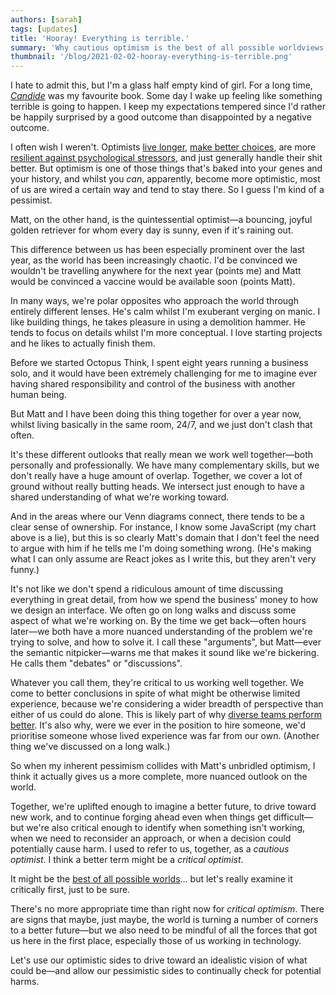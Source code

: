 ```yaml
---
authors: [sarah]
tags: [updates]
title: 'Hooray! Everything is terrible.'
summary: 'Why cautious optimism is the best of all possible worldviews, and why Matt and I can approach things so differently and still work really well together.'
thumbnail: '/blog/2021-02-02-hooray-everything-is-terrible.png'
---
```




I hate to admit this, but I'm a glass half empty kind of girl. For a long time, [_Candide_](https://en.wikipedia.org/wiki/Candide) was my favourite book. Some day I wake up feeling like something terrible is going to happen. I keep my expectations tempered since I'd rather be happily surprised by a good outcome than disappointed by a negative outcome.

I often wish I weren't. Optimists [live longer](https://www.pnas.org/content/116/37/18357), [make better choices](https://www.sciencedirect.com/science/article/abs/pii/S0022399907002917?via%3Dihub), are more [resilient against psychological stressors](https://www.psychologytoday.com/intl/blog/the-athletes-way/201307/optimism-stabilizes-cortisol-levels-and-lowers-stress), and just generally handle their shit better. But optimism is one of those things that's baked into your genes and your history, and whilst you _can_, apparently, become more optimistic, most of us are wired a certain way and tend to stay there. So I guess I'm kind of a pessimist.

Matt, on the other hand, is the quintessential optimist—a bouncing, joyful golden retriever for whom every day is sunny, even if it's raining out.

<DecorativeImage
  alt="A golden retriever looking happy in the rain, and a tiger looking grumpy and soggy."
  image="src/images/blog/grumpy-cat.png"
  overlap
  shadow
  caption="This was intended as a joke, but it's probably the best representation of our respective personalities stock imagery can provide."
/>

This difference between us has been especially prominent over the last year, as the world has been increasingly chaotic. I'd be convinced we wouldn't be travelling anywhere for the next year (points me) and Matt would be convinced a vaccine would be available soon (points Matt).

In many ways, we're polar opposites who approach the world through entirely different lenses. He's calm whilst I'm exuberant verging on manic. I like building things, he takes pleasure in using a demolition hammer. He tends to focus on details whilst I'm more conceptual. I love starting projects and he likes to actually finish them.

Before we started Octopus Think, I spent eight years running a business solo, and it would have been extremely challenging for me to imagine ever having shared responsibility and control of the business with another human being.

But Matt and I have been doing this thing together for over a year now, whilst living basically in the same room, 24/7, and we just don't clash that often.

It's these different outlooks that really mean we work well together—both personally and professionally. We have many complementary skills, but we don't really have a huge amount of overlap. Together, we cover a lot of ground without really butting heads. We intersect just enough to have a shared understanding of what we're working toward.

<DecorativeImage
  alt="A Venn diagram showing what designers know (Sketch, colour theory, why Helvetica is better than Arial) and what developers know (React, JS, what API stands for). The intersecting area shows CSS, HTML, and a shared vocabulary."
  image="src/images/blog/design-dev-venn.png"
  overlap
  shadow
/>

And in the areas where our Venn diagrams connect, there tends to be a clear sense of ownership. For instance, I know some JavaScript (my chart above is a lie), but this is so clearly Matt's domain that I don't feel the need to argue with him if he tells me I'm doing something wrong. (He's making what I can only assume are <span title="Editor's note: props to you for this one.">React jokes</span> as I write this, but they aren't very funny.)

It's not like we don't spend a ridiculous amount of time discussing everything in great detail, from how we spend the business' money to how we design an interface. We often go on long walks and discuss some aspect of what we're working on. By the time we get back—often hours later—we both have a more nuanced understanding of the problem we're trying to solve, and how to solve it. I call these "arguments", but Matt—ever the semantic nitpicker—warns me that makes it sound like we're bickering. He calls them "debates" or "discussions".

Whatever you call them, they're critical to us working well together. We come to better conclusions in spite of what might be otherwise limited experience, because we're considering a wider breadth of perspective than either of us could do alone. This is likely part of why [diverse teams perform better](https://www.bcg.com/publications/2017/people-organization-leadership-talent-innovation-through-diversity-mix-that-matters). It's also why, were we ever in the position to hire someone, we'd prioritise someone whose lived experience was far from our own. (Another thing we've discussed on a long walk.)

<DecorativeImage
  alt="Critical optimism, with an interrobang"
  image="src/images/blog/critical-optimism.png"
  overlap
  shadow
/>

So when my inherent pessimism collides with Matt's unbridled optimism, I think it actually gives us a more complete, more nuanced outlook on the world.

Together, we're uplifted enough to imagine a better future, to drive toward new work, and to continue forging ahead even when things get difficult—but we're also critical enough to identify when something isn't working, when we need to reconsider an approach, or when a decision could potentially cause harm. I used to refer to us, together, as a _cautious optimist_. I think a better term might be a _critical optimist_.

It might be the [best of all possible worlds](https://en.wikipedia.org/wiki/Best_of_all_possible_worlds)... but let's really examine it critically first, just to be sure.

There's no more appropriate time than right now for _critical optimism_. There are signs that maybe, just maybe, the world is turning a number of corners to a better future—but we also need to be mindful of all the forces that got us here in the first place, especially those of us working in technology.

Let's use our optimistic sides to drive toward an idealistic vision of what could be—and allow our pessimistic sides to continually check for potential harms.
